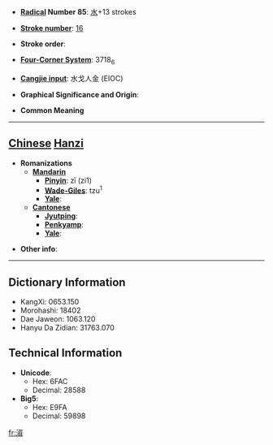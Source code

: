* '''[[Wiktionary:Chinese radical index| Radical]] Number 85''': [[Wiktionary:Chinese radical index 水|水]]+13 strokes

* '''[[Wiktionary:Chinese total strokes index|Stroke number]]''': [[Wiktionary:Chinese total strokes index 16|16]]

* '''Stroke order''': 

* '''[[Wiktionary:Chinese four corner index|Four-Corner System]]''': 3718<sub>6</sub>

* '''[[Wiktionary:Chinese Cangjie index|Cangjie input]]''': 水戈人金 (EIOC)

* '''Graphical Significance and Origin''': 

* '''Common Meaning'''

----

== [[Chinese]] [[Hanzi]] ==

* '''Romanizations'''
** '''[[Mandarin]]'''
*** '''[[Pinyin]]''': zī (zi1)
*** '''[[Wade-Giles]]''': tzu<sup>1</sup>
*** '''[[Yale]]''': 
** '''[[Cantonese]]'''
*** '''[[Jyutping]]''':
*** '''[[Penkyamp]]''': 
*** '''[[Yale]]''': 

* '''Other info''': 

----

== Dictionary Information ==

* KangXi: 0653.150
* Morohashi: 18402
* Dae Jaweon: 1063.120
* Hanyu Da Zidian: 31763.070

== Technical Information ==

* '''Unicode''':
** Hex: 6FAC
** Decimal: 28588
* '''Big5''':
** Hex: E9FA
** Decimal: 59898

[[fr:澬]]